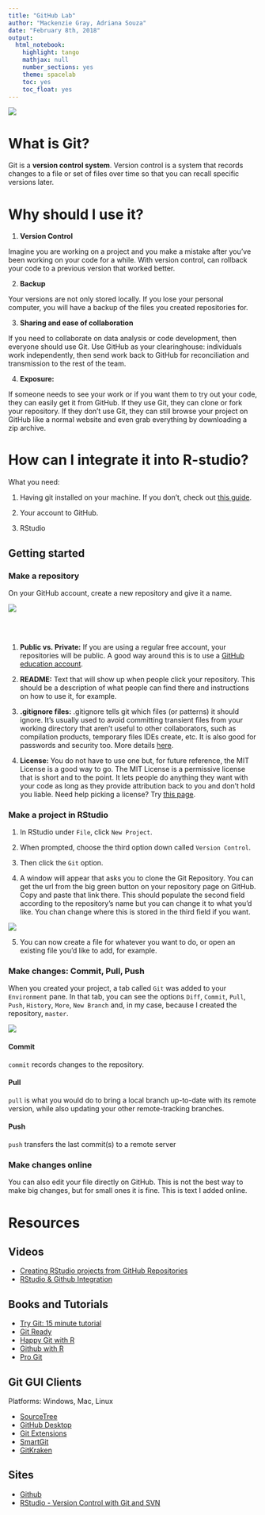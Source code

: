 ```yaml
---
title: "GitHub Lab"
author: "Mackenzie Gray, Adriana Souza"
date: "February 8th, 2018"
output:
  html_notebook:
    highlight: tango
    mathjax: null
    number_sections: yes
    theme: spacelab
    toc: yes
    toc_float: yes
---  
```



![](img/git-hub.png)  



# What is Git?

Git is a __version control system__. Version control is a system that records changes to a file or set of files
over time so that you can recall specific versions later. 

# Why should I use it?

1. __Version Control__

Imagine you are working on a project and you make a mistake after you've been working on your code for a while. With version control, can rollback your code to a previous version that worked better.

2. __Backup__ 

Your versions are not only stored locally. If you lose your personal computer, you will have a backup of the files you created repositories for.

3. __Sharing and ease of collaboration__

If you need to collaborate on data analysis or code development, then everyone should use Git. Use GitHub as your clearinghouse: individuals work independently, then send work back to GitHub for reconciliation and transmission to the rest of the team.

4. __Exposure:__ 

If someone needs to see your work or if you want them to try out your code, they can easily get it from GitHub. If they use Git, they can clone or fork your repository. If they don’t use Git, they can still browse your project on GitHub like a normal website and even grab everything by downloading a zip archive.


# How can I integrate it into R-studio?

What you need:

1. Having git installed on your machine. If you don't, check out [this guide](https://git-scm.com/book/en/v2/Getting-Started-Installing-Git).

2. Your account to GitHub.
3. RStudio

## Getting started

### Make a repository 

On your GitHub account, create a new repository and give it a name. 

![](img/create_a_repository.PNG)

<br></br>

1. __Public vs. Private:__ If you are using a regular free account, your repositories will be public. A good way around this is to use a [GitHub education account](https://education.github.com). 

2. __README:__ Text that will show up when people click your repository. This should be a description of what people can find there and instructions on how to use it, for example.

3. __.gitignore files:__ .gitignore tells git which files (or patterns) it should ignore. It's usually used to avoid committing transient files from your working directory that aren't useful to other collaborators, such as compilation products, temporary files IDEs create, etc. It is also good for passwords and security too. More details [here](https://git-scm.com/docs/gitignore).

4. __License:__ You do not have to use one but, for future reference, the MIT License is a good way to go. The MIT License is a permissive license that is short and to the point. It lets people do anything they want with your code as long as they provide attribution back to you and don’t hold you liable. Need help picking a license? Try [this page](https://choosealicense.com).

### Make a project in RStudio

1. In RStudio under `File`, click `New Project`. 

2. When prompted, choose the third option down called `Version Control`.

3. Then click the `Git` option.

4. A window will appear that asks you to clone the Git Repository. You can get the url from the big green button on your repository page on GitHub. Copy and paste that link there. This should populate the second field according to the repository's name but you can change it to what you'd like. You chan change where this is stored in the third field if you want.

![](img/clone_git_repository.PNG)

5. You can now create a file for whatever you want to do, or open an existing file you'd like to add, for example.

### Make changes: Commit, Pull, Push

When you created your project, a tab called `Git` was added to your `Environment` pane. In that tab, you can see the options `Diff`, `Commit`, `Pull`, `Push`, `History`, `More`, `New Branch` and, in my case, because I created the repository, `master`.

![](img/environment.PNG)


#### Commit {-}

`commit` records changes to the repository. 

#### Pull {-}

`pull`  is what you would do to bring a local branch up-to-date with its remote version, while also updating your other remote-tracking branches.

#### Push {-}

`push`  transfers the last commit(s) to a remote server


### Make changes online

You can also edit your file directly on GitHub. This is not the best way to make big changes, but for small ones it is fine. This is text I added online.

# Resources

## Videos
+ [Creating RStudio projects from GitHub Repositories](https://www.youtube.com/watch?v=YxZ8J2rqhEM)
+ [RStudio & Github Integration](https://www.youtube.com/watch?v=E2d91v1Twcc)

## Books and Tutorials
+ [Try Git: 15 minute tutorial](https://try.github.io/levels/1/challenges/1)
+ [Git Ready](http://gitready.com)
+ [Happy Git with R](http://happygitwithr.com)
+ [Github with R](https://guides.github.com/activities/hello-world/)
+ [Pro Git](https://www.gitbook.com/book/gitbookio/progit/details)

## Git GUI Clients

Platforms: Windows, Mac, Linux

+ [SourceTree](https://www.sourcetreeapp.com)
+ [GitHub Desktop](https://desktop.github.com)
+ [Git Extensions](https://gitextensions.github.io)
+ [SmartGit](https://www.syntevo.net/smartgit/)
+ [GitKraken](https://support.gitkraken.com/start-here/guide)


## Sites
+ [Github](https://github.com)
+ [RStudio - Version Control with Git and SVN](https://support.rstudio.com/hc/en-us/articles/200532077-Version-Control-with-Git-and-SVN)
